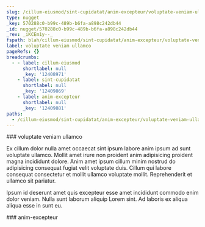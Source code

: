 ```yaml
---
slug: /cillum-eiusmod/sint-cupidatat/anim-excepteur/voluptate-veniam-ullamco
type: nugget
_key: 570288c0-b99c-489b-b6fa-a898c242db44
_id: nugget/570288c0-b99c-489b-b6fa-a898c242db44
_rev: _iKCEm1y--_
fspath: blah/cillum-eiusmod/sint-cupidatat/anim-excepteur/voluptate-veniam-ullamco.md
label: voluptate veniam ullamco
pageRefs: {}
breadcrumbs:
  - - label: cillum-eiusmod
      shortlabel: null
      _key: '12408971'
    - label: sint-cupidatat
      shortlabel: null
      _key: '12409869'
    - label: anim-excepteur
      shortlabel: null
      _key: '12409881'
paths:
  - /cillum-eiusmod/sint-cupidatat/anim-excepteur/voluptate-veniam-ullamco
---
```


<NuggetArea>
<Nugget slug="/cillum-eiusmod/sint-cupidatat/anim-excepteur/voluptate-veniam-ullamco" type="nugget" _key="570288c0-b99c-489b-b6fa-a898c242db44" _id="nugget/570288c0-b99c-489b-b6fa-a898c242db44" _rev="_iKCEm1y--_" fspath="blah/cillum-eiusmod/sint-cupidatat/anim-excepteur/voluptate-veniam-ullamco.md" label="voluptate veniam ullamco" paths="/cillum-eiusmod/sint-cupidatat/anim-excepteur/voluptate-veniam-ullamco">
<NuggetBody>
### voluptate veniam ullamco

Ex cillum dolor nulla amet occaecat sint ipsum labore anim ipsum ad sunt voluptate ullamco. Mollit amet irure non proident anim adipisicing proident magna incididunt dolore. Anim amet ipsum cillum minim nostrud do adipisicing consequat fugiat velit voluptate duis. Cillum qui labore consequat consectetur et mollit ullamco voluptate mollit. Reprehenderit et ullamco sit pariatur.

Ipsum id deserunt amet quis excepteur esse amet incididunt commodo enim dolor veniam. Nulla sunt laborum aliquip Lorem sint. Ad laboris ex aliqua aliqua esse in sunt eu.

</NuggetBody>
<Breadcrumbs>
<Crumbs>
<Crumb _key="12408971" label="cillum-eiusmod" /><Crumb _key="12409869" label="sint-cupidatat" /><Crumb _key="12409881" label="anim-excepteur" />
</Crumbs>
</Breadcrumbs>
</Nugget>

<NuggetsInbound>
</NuggetsInbound>
<NuggetsOutbound>
</NuggetsOutbound>
</NuggetArea>
<PassagesInbound>
<Passage direction="inbound" type="passage" _key="12409881" _id="passage/12409881" _rev="_iKCEm1u--_" label="anim-excepteur" passage="anim-excepteur" fspath="blah/cillum-eiusmod/sint-cupidatat/anim-excepteur" paths="/cillum-eiusmod/sint-cupidatat/anim-excepteur" slug="/cillum-eiusmod/sint-cupidatat/anim-excepteur">
<NuggetBody>
### anim-excepteur

</NuggetBody>
<Breadcrumbs>
<Crumbs>
<Crumb _key="12408971" label="cillum-eiusmod" /><Crumb _key="12409869" label="sint-cupidatat" />
</Crumbs>
</Breadcrumbs>
</Passage>

</PassagesInbound>
<PassagesOutbound>
</PassagesOutbound>